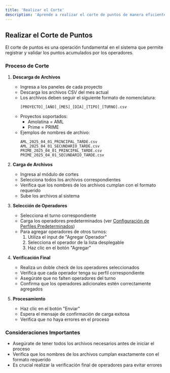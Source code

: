 ```yaml
---
title: 'Realizar el Corte'
description: 'Aprende a realizar el corte de puntos de manera eficiente y precisa'
---
```


## Realizar el Corte de Puntos

El corte de puntos es una operación fundamental en el sistema que permite registrar y validar los puntos acumulados por los operadores.

### Proceso de Corte

1. **Descarga de Archivos**
   - Ingresa a los paneles de cada proyecto
   - Descarga los archivos CSV del mes actual
   - Los archivos deben seguir el siguiente formato de nomenclatura:
     ```
     [PROYECTO]_[AÑO]_[MES]_[DÍA]_[TIPO]_[TURNO].csv
     ```
   - Proyectos soportados:
     - Amolatina = AML
     - Prime = PRIME
   - Ejemplos de nombres de archivo:
     ```
     AML_2025_04_01_PRINCIPAL_TARDE.csv
     AML_2025_04_01_SECUNDARIO_TARDE.csv
     PRIME_2025_04_01_PRINCIPAL_TARDE.csv
     PRIME_2025_04_01_SECUNDARIO_TARDE.csv
     ```

2. **Carga de Archivos**
   - Ingresa al módulo de cortes
   - Selecciona todos los archivos correspondientes
   - Verifica que los nombres de los archivos cumplan con el formato requerido
   - Sube los archivos al sistema

3. **Selección de Operadores**
   - Selecciona el turno correspondiente
   - Carga los operadores predeterminados (ver [Configuración de Perfiles Predeterminados](/docs/perfiles))
   - Para agregar operadores de otros turnos:
     1. Utiliza el input de "Agregar Operador"
     2. Selecciona el operador de la lista desplegable
     3. Haz clic en el botón "Agregar"

4. **Verificación Final**
   - Realiza un doble check de los operadores seleccionados
   - Verifica que cada operador tenga su perfil correspondiente
   - Asegúrate que no falten operadores del turno
   - Confirma que los operadores adicionales estén correctamente agregados

5. **Procesamiento**
   - Haz clic en el botón "Enviar"
   - Espera el mensaje de confirmación de carga exitosa
   - Verifica que no haya errores en el proceso

### Consideraciones Importantes

- Asegúrate de tener todos los archivos necesarios antes de iniciar el proceso
- Verifica que los nombres de los archivos cumplan exactamente con el formato requerido
- Es crucial realizar la verificación final de operadores para evitar errores
